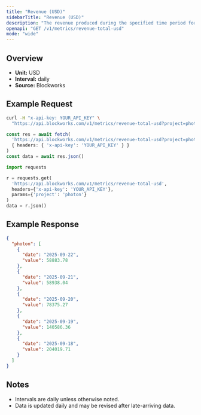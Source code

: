 ```yaml
---
title: "Revenue (USD)"
sidebarTitle: "Revenue (USD)"
description: "The revenue produced during the specified time period for given project."
openapi: "GET /v1/metrics/revenue-total-usd"
mode: "wide"
---
```


## Overview

- **Unit:** USD
- **Interval:** daily
- **Source:** Blockworks

## Example Request

<CodeGroup>

```bash cURL
curl -H "x-api-key: YOUR_API_KEY" \
  "https://api.blockworks.com/v1/metrics/revenue-total-usd?project=photon"
```

```typescript TypeScript
const res = await fetch(
  'https://api.blockworks.com/v1/metrics/revenue-total-usd?project=photon',
  { headers: { 'x-api-key': 'YOUR_API_KEY' } }
)
const data = await res.json()
```

```python Python
import requests

r = requests.get(
  'https://api.blockworks.com/v1/metrics/revenue-total-usd',
  headers={'x-api-key': 'YOUR_API_KEY'},
  params={'project': 'photon'}
)
data = r.json()
```

</CodeGroup>

## Example Response

```json
{
  "photon": [
    {
      "date": "2025-09-22",
      "value": 58883.78
    },
    {
      "date": "2025-09-21",
      "value": 58938.04
    },
    {
      "date": "2025-09-20",
      "value": 78375.27
    },
    {
      "date": "2025-09-19",
      "value": 140586.36
    },
    {
      "date": "2025-09-18",
      "value": 204019.71
    }
  ]
}
```

## Notes
- Intervals are daily unless otherwise noted.
- Data is updated daily and may be revised after late-arriving data.